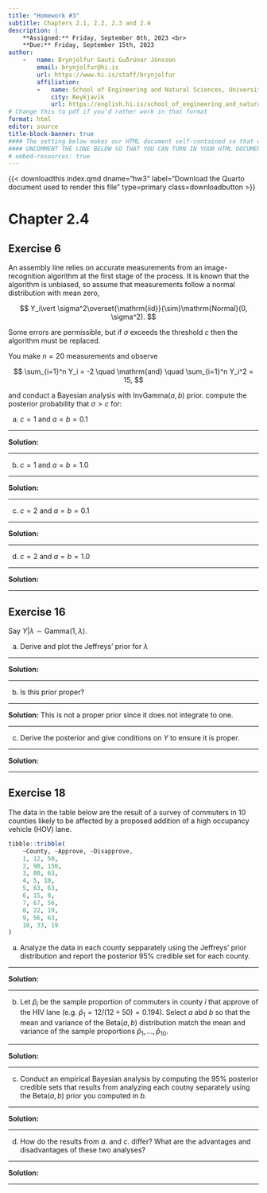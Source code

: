 ```yaml
---
title: "Homework #3"
subtitle: Chapters 2.1, 2.2, 2.3 and 2.4
description: |
    **Assigned:** Friday, September 8th, 2023 <br>
    **Due:** Friday, September 15th, 2023
author: 
    -   name: Brynjólfur Gauti Guðrúnar Jónsson
        email: brynjolfur@hi.is
        url: https://www.hi.is/staff/brynjolfur
        affiliation: 
        -   name: School of Engineering and Natural Sciences, University of Iceland
            city: Reykjavík
            url: https://english.hi.is/school_of_engineering_and_natural_sciences
# Change this to pdf if you'd rather work in that format
format: html 
editor: source
title-block-banner: true
#### The setting below makes our HTML document self-contained so that we can turn it in ####
#### UNCOMMENT THE LONE BELOW SO THAT YOU CAN TURN IN YOUR HTML DOCUMENT ###################
# embed-resources: true 
---
```


{{< downloadthis index.qmd dname="hw3" label="Download the Quarto document used to render this file" type=primary class=downloadbutton >}}

# Chapter 2.4

## Exercise 6

An assembly line relies on accurate measurements from an image-recognition algorithm at the first stage of the process. It is known that the algorithm is unbiased, so assume that measurements follow a normal distribution with mean zero, 

$$
Y_i\vert \sigma^2\overset{\mathrm{iid}}{\sim}\mathrm{Normal}(0, \sigma^2).
$$

Some errors are permissible, but if $\sigma$ exceeds the threshold $c$ then the algorithm must be replaced. 

You make $n = 20$ measurements and observe 

$$
\sum_{i=1}^n Y_i = -2 \quad \mathrm{and} \quad \sum_{i=1}^n Y_i^2 = 15,
$$ 

and conduct a Bayesian analysis with $\mathrm{InvGamma}(a,b)$ prior. compute the posterior probability that $\sigma > c$ for:

a. $c=1$ and $a=b=0.1$

-----

**Solution:**



-----

b. $c=1$ and $a=b=1.0$

-----

**Solution:** 



-----

c. $c=2$ and $a=b=0.1$

-----

**Solution:**



-----

d. $c=2$ and $a=b=1.0$

-----

**Solution:**




-----

## Exercise 16

Say $Y\vert\lambda \sim \mathrm{Gamma}(1, \lambda).$

a. Derive and plot the Jeffreys' prior for $\lambda$

-----

**Solution:** 

-----

b. Is this prior proper?

-----

**Solution:** This is not a proper prior since it does not integrate to one.

-----

c. Derive the posterior and give conditions on $Y$ to ensure it is proper.

-----

**Solution:**



-----

## Exercise 18

The data in the table below are the result of a survey of commuters in 10 counties likely to be affected by a proposed addition of a high occupancy vehicle (HOV) lane.

```r
tibble::tribble(
    ~County, ~Approve, ~Disapprove,
    1, 12, 50,
    2, 90, 150,
    3, 80, 63,
    4, 5, 10,
    5, 63, 63,
    6, 15, 8,
    7, 67, 56,
    8, 22, 19,
    9, 56, 63,
    10, 33, 19
)
```

a. Analyze the data in each county sepparately using the Jeffreys' prior distribution and report the posterior 95% credible set for each county.

-----

**Solution:**

-----

b. Let $\hat p_i$ be the sample proportion of commuters in county $i$ that approve of the HIV lane (e.g. $\hat p_1 = 12/(12+50)=0.194$). Select $a$ abd $b$ so that the mean and variance of the $\mathrm{Beta}(a,b)$ distribution match the mean and variance of the sample proportions $\hat p_1, \dots, \hat p_{10}$.

-----

**Solution:**

-----

c. Conduct an empirical Bayesian analysis by computing the 95% posterior credible sets that results from analyzing each coutny separately using the $\mathrm{Beta}(a,b)$ prior you computed in *b.*

-----

**Solution:**

-----

d. How do the results from *a.* and *c.* differ? What are the advantages and disadvantages of these two analyses?

-----

**Solution:**

-----

